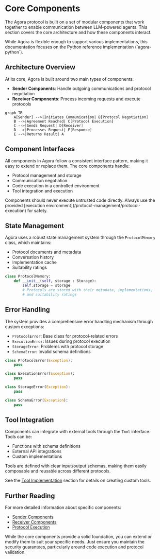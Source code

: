 
# Core Components

The Agora protocol is built on a set of modular components that work together to enable communication between LLM-powered agents. This section covers the core architecture and how these components interact.

<Callout type="info">
While Agora is flexible enough to support various implementations, this documentation focuses on the Python reference implementation (`agora-python`).
</Callout>

## Architecture Overview

At its core, Agora is built around two main types of components:

- **Sender Components**: Handle outgoing communications and protocol negotiation
- **Receiver Components**: Process incoming requests and execute protocols

```mermaid
graph TB
    A[Sender] -->|Initiates Communication| B[Protocol Negotiation]
    B -->|Agreement Reached| C[Protocol Execution]
    C -->|Sends Request| D[Receiver]
    D -->|Processes Request| E[Response]
    E -->|Returns Result| A
```

## Component Interfaces

All components in Agora follow a consistent interface pattern, making it easy to extend or replace them. The core components handle:

- Protocol management and storage
- Communication negotiation
- Code execution in a controlled environment
- Tool integration and execution

<Callout type="warning">
Components should never execute untrusted code directly. Always use the provided [execution environment](/protocol-management/protocol-execution) for safety.
</Callout>

## State Management

Agora uses a robust state management system through the `ProtocolMemory` class, which maintains:

- Protocol documents and metadata
- Conversation history
- Implementation cache
- Suitability ratings

```python
class ProtocolMemory:
    def __init__(self, storage : Storage):
        self.storage = storage
        # Protocols are stored with their metadata, implementations,
        # and suitability ratings
```

## Error Handling

The system provides a comprehensive error handling mechanism through custom exceptions:

- `ProtocolError`: Base class for protocol-related errors
- `ExecutionError`: Issues during protocol execution
- `StorageError`: Problems with protocol storage
- `SchemaError`: Invalid schema definitions

```python
class ProtocolError(Exception):
    pass

class ExecutionError(Exception):
    pass

class StorageError(Exception):
    pass

class SchemaError(Exception):
    pass
```

## Tool Integration

Components can integrate with external tools through the `Tool` interface. Tools can be:

- Functions with schema definitions
- External API integrations
- Custom implementations

<Callout type="tip">
Tools are defined with clear input/output schemas, making them easily composable and reusable across different protocols.
</Callout>

See the [Tool Implementation](/tooling/tool-implementation) section for details on creating custom tools.

## Further Reading

For more detailed information about specific components:

- [Sender Components](/core-components/sender-components)
- [Receiver Components](/core-components/receiver-components)
- [Protocol Execution](/protocol-management/protocol-execution)

<Callout>
While the core components provide a solid foundation, you can extend or modify them to suit your specific needs. Just ensure you maintain the security guarantees, particularly around code execution and protocol validation.
</Callout>